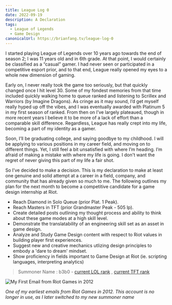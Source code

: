 ```yaml
---
title: League Log 0
date: 2022-09-19
description: A Declaration
tags:
  - League of Legends
  - Game Design
canonicalUrl: https://brianfang.tv/league-log-0
---
```


I started playing League of Legends over 10 years ago towards the end of season 2; I was 11 years old and in 6th grade. At that point, 
I would certainly be classified as a “casual” gamer. I had never seen or participated in a competitive esport prior, and to that end, 
League really opened my eyes to a whole new dimension of gaming. 

Early on, I never really took the game too seriously, but that quickly changed once I hit level 30. Some of my fondest memories from that time 
included quickly walking home to queue ranked and listening to Scrillex and Warriors (by Imagine Dragons). As cringe as it may sound, I’d get 
myself really hyped up off the vibes, and I was eventually awarded with Platinum 5 in my first season of ranked. From then on I’ve largely plateaued, 
though in more recent years I believe it to be more of a lack of effort than a comparable skill difference. Regardless, League has really crept into my life, 
becoming a part of my identity as a gamer. 

Soon, I’ll be graduating college, and saying goodbye to my childhood. I will be applying to various positions in my career field, and moving 
on to different things. Yet, I still feel a bit unsatisfied with where I’m heading. I’m afraid of making a mistake with where my life is going. I don't want 
the regret of never giving this part of my life a fair shot.

So I’ve decided to make a decision. This is my declaration to make at least one genuine and solid attempt at a career in a field, company, and community that 
has already given so much to me. The following outlines my plan for the next month to become a competitive candidate for a game design internship at Riot.

- Reach Diamond in Solo Queue (prior Plat. 1 Peak).
- Reach Masters in TFT (prior Grandmaster Peak - 505 lp).
- Create detailed posts outlining my thought process and ability to think about these game modes at a high skill level.
- Demonstrate the translatability of an engineering skill set as an asset in game design.
- Analyze and Study Game Design content with respect to Riot values in building player first experiences.
- Suggest new and creative mechanics utlizing design principles to embody a 'dare to dream' mindset.
- Show proficiency in fields important to Game Design at Riot (ie. scripting languages, interpreting analytics)

> Summoner Name : b3b0 - [current LOL rank](https://www.leagueofgraphs.com/summoner/na/b3b0) , [current TFT rank](https://www.leagueofgraphs.com/tft/summoner/na/b3b0)

![My First Email from Riot Games in 2012](./FirstEmail.png)

_One of my earliest emails from Riot Games in 2012. This account is no longer in use, as I later switched to my new summoner name_